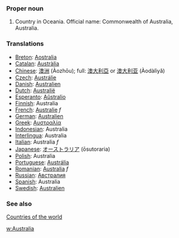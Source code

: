 ===Proper noun===
# Country in Oceania. Official name: Commonwealth of Australia, Australia.
===Translations===
*[[Breton]]: [[Aostralia]]
*[[Catalan]]: [[Austràlia]]
*[[Chinese]]: [[澳洲]] (Àozhōu); full: [[澳大利亞]] or [[澳大利亚]] (Àodàlìyǎ)
*[[Czech]]: [[Austrálie]]
*[[Danish]]: [[Australien]]
*[[Dutch]]: [[Australië]]
*[[Esperanto]]: [[Aŭstralio]]
*[[Finnish]]: Australia
*[[French]]: [[Australie]] ''f''
*[[German]]: [[Australien]]
*[[Greek]]: [[Αυστραλία]]
*[[Indonesian]]: Australia
*[[Interlingua]]: Australia
*[[Italian]]: Australia ''f''
*[[Japanese]]: [[オーストラリア]] (ōsutoraria)
*[[Polish]]: Australia
*[[Portuguese]]: [[Austrália]]
*[[Romanian]]: [[Australia]] ''f''
*[[Russian]]: [[Австралия]]
*[[Spanish]]: Australia
*[[Swedish]]: [[Australien]]

===See also===
[[Countries of the world]]

[[w:Australia]]